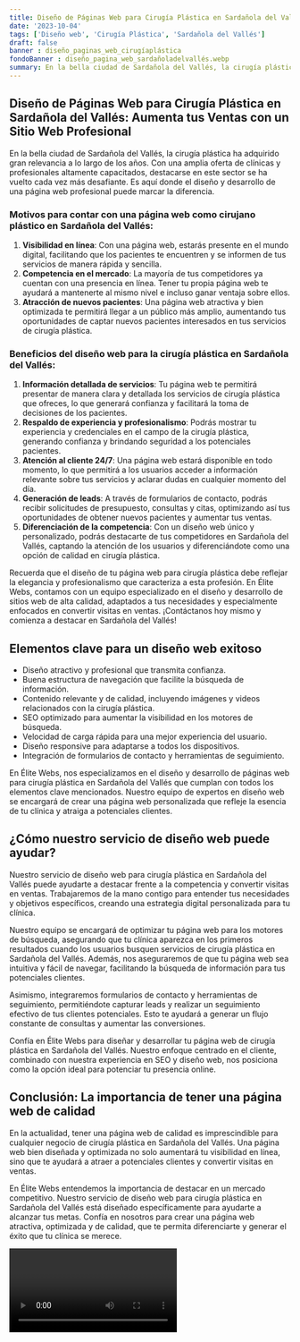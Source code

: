 ```yaml
---
title: Diseño de Páginas Web para Cirugía Plástica en Sardañola del Vallés
date: '2023-10-04'
tags: ['Diseño web', 'Cirugía Plástica', 'Sardañola del Vallés']
draft: false
banner : diseño_paginas_web_cirugíaplástica
fondoBanner : diseño_pagina_web_sardañoladelvallés.webp
summary: En la bella ciudad de Sardañola del Vallés, la cirugía plástica ha adquirido gran relevancia a lo largo de los años. Con una amplia oferta de clínicas y profesionales altamente capacitados, destacarse en este sector se ha vuelto cada vez más desafiante. Es aquí donde el diseño y desarrollo de una página web profesional puede marcar la diferencia.
---
```


## Diseño de Páginas Web para Cirugía Plástica en Sardañola del Vallés: Aumenta tus Ventas con un Sitio Web Profesional

En la bella ciudad de Sardañola del Vallés, la cirugía plástica ha adquirido gran relevancia a lo largo de los años. Con una amplia oferta de clínicas y profesionales altamente capacitados, destacarse en este sector se ha vuelto cada vez más desafiante. Es aquí donde el diseño y desarrollo de una página web profesional puede marcar la diferencia.

### Motivos para contar con una página web como cirujano plástico en Sardañola del Vallés:

1. **Visibilidad en línea**: Con una página web, estarás presente en el mundo digital, facilitando que los pacientes te encuentren y se informen de tus servicios de manera rápida y sencilla.
2. **Competencia en el mercado**: La mayoría de tus competidores ya cuentan con una presencia en línea. Tener tu propia página web te ayudará a mantenerte al mismo nivel e incluso ganar ventaja sobre ellos.
3. **Atracción de nuevos pacientes**: Una página web atractiva y bien optimizada te permitirá llegar a un público más amplio, aumentando tus oportunidades de captar nuevos pacientes interesados en tus servicios de cirugía plástica.

### Beneficios del diseño web para la cirugía plástica en Sardañola del Vallés:

1. **Información detallada de servicios**: Tu página web te permitirá presentar de manera clara y detallada los servicios de cirugía plástica que ofreces, lo que generará confianza y facilitará la toma de decisiones de los pacientes.
2. **Respaldo de experiencia y profesionalismo**: Podrás mostrar tu experiencia y credenciales en el campo de la cirugía plástica, generando confianza y brindando seguridad a los potenciales pacientes.
3. **Atención al cliente 24/7**: Una página web estará disponible en todo momento, lo que permitirá a los usuarios acceder a información relevante sobre tus servicios y aclarar dudas en cualquier momento del día.
4. **Generación de leads**: A través de formularios de contacto, podrás recibir solicitudes de presupuesto, consultas y citas, optimizando así tus oportunidades de obtener nuevos pacientes y aumentar tus ventas.
5. **Diferenciación de la competencia**: Con un diseño web único y personalizado, podrás destacarte de tus competidores en Sardañola del Vallés, captando la atención de los usuarios y diferenciándote como una opción de calidad en cirugía plástica.

Recuerda que el diseño de tu página web para cirugía plástica debe reflejar la elegancia y profesionalismo que caracteriza a esta profesión. En Élite Webs, contamos con un equipo especializado en el diseño y desarrollo de sitios web de alta calidad, adaptados a tus necesidades y especialmente enfocados en convertir visitas en ventas. ¡Contáctanos hoy mismo y comienza a destacar en Sardañola del Vallés!

<GifSeo />

<Cta />

## Elementos clave para un diseño web exitoso

- Diseño atractivo y profesional que transmita confianza.
- Buena estructura de navegación que facilite la búsqueda de información.
- Contenido relevante y de calidad, incluyendo imágenes y videos relacionados con la cirugía plástica.
- SEO optimizado para aumentar la visibilidad en los motores de búsqueda.
- Velocidad de carga rápida para una mejor experiencia del usuario.
- Diseño responsive para adaptarse a todos los dispositivos.
- Integración de formularios de contacto y herramientas de seguimiento.

En Élite Webs, nos especializamos en el diseño y desarrollo de páginas web para cirugía plástica en Sardañola del Vallés que cumplan con todos los elementos clave mencionados. Nuestro equipo de expertos en diseño web se encargará de crear una página web personalizada que refleje la esencia de tu clínica y atraiga a potenciales clientes.

## ¿Cómo nuestro servicio de diseño web puede ayudar?

Nuestro servicio de diseño web para cirugía plástica en Sardañola del Vallés puede ayudarte a destacar frente a la competencia y convertir visitas en ventas. Trabajaremos de la mano contigo para entender tus necesidades y objetivos específicos, creando una estrategia digital personalizada para tu clínica.

Nuestro equipo se encargará de optimizar tu página web para los motores de búsqueda, asegurando que tu clínica aparezca en los primeros resultados cuando los usuarios busquen servicios de cirugía plástica en Sardañola del Vallés. Además, nos aseguraremos de que tu página web sea intuitiva y fácil de navegar, facilitando la búsqueda de información para tus potenciales clientes.

Asimismo, integraremos formularios de contacto y herramientas de seguimiento, permitiéndote capturar leads y realizar un seguimiento efectivo de tus clientes potenciales. Esto te ayudará a generar un flujo constante de consultas y aumentar las conversiones.

Confía en Élite Webs para diseñar y desarrollar tu página web de cirugía plástica en Sardañola del Vallés. Nuestro enfoque centrado en el cliente, combinado con nuestra experiencia en SEO y diseño web, nos posiciona como la opción ideal para potenciar tu presencia online.

## Conclusión: La importancia de tener una página web de calidad

En la actualidad, tener una página web de calidad es imprescindible para cualquier negocio de cirugía plástica en Sardañola del Vallés. Una página web bien diseñada y optimizada no solo aumentará tu visibilidad en línea, sino que te ayudará a atraer a potenciales clientes y convertir visitas en ventas.

En Élite Webs entendemos la importancia de destacar en un mercado competitivo. Nuestro servicio de diseño web para cirugía plástica en Sardañola del Vallés está diseñado específicamente para ayudarte a alcanzar tus metas. Confía en nosotros para crear una página web atractiva, optimizada y de calidad, que te permita diferenciarte y generar el éxito que tu clínica se merece.

<Video />

<CtaBot job='Cirugía Plástica' city='Sardañola del Vallés'/>

<Gmaps query='Sardañola del Vallés+españa+maps' />